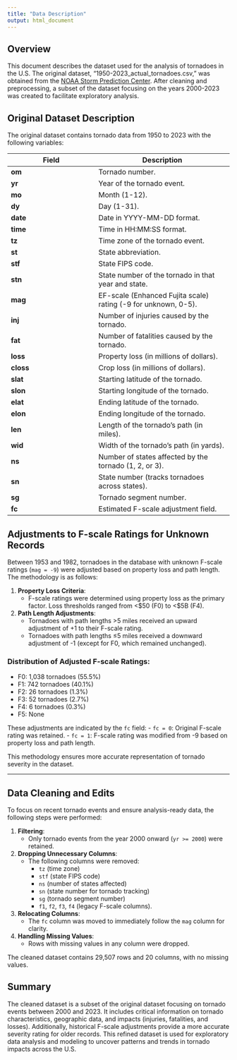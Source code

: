 ```yaml
---
title: "Data Description"
output: html_document
---
```


## Overview

This document describes the dataset used for the analysis of tornadoes in the U.S. The original dataset, "1950-2023_actual_tornadoes.csv," was obtained from the [NOAA Storm Prediction Center](https://www.spc.noaa.gov/wcm/). After cleaning and preprocessing, a subset of the dataset focusing on the years 2000-2023 was created to facilitate exploratory analysis.

## Original Dataset Description

The original dataset contains tornado data from 1950 to 2023 with the following variables:

| **Field** | **Description** |
|-----------|-----------------|
| **om**    | Tornado number. |
| **yr**    | Year of the tornado event. |
| **mo**    | Month (1-12). |
| **dy**    | Day (1-31). |
| **date**  | Date in YYYY-MM-DD format. |
| **time**  | Time in HH:MM:SS format. |
| **tz**    | Time zone of the tornado event. |
| **st**    | State abbreviation. |
| **stf**   | State FIPS code. |
| **stn**   | State number of the tornado in that year and state. |
| **mag**   | EF-scale (Enhanced Fujita scale) rating (-9 for unknown, 0-5). |
| **inj**   | Number of injuries caused by the tornado. |
| **fat**   | Number of fatalities caused by the tornado. |
| **loss**  | Property loss (in millions of dollars). |
| **closs** | Crop loss (in millions of dollars). |
| **slat**  | Starting latitude of the tornado. |
| **slon**  | Starting longitude of the tornado. |
| **elat**  | Ending latitude of the tornado. |
| **elon**  | Ending longitude of the tornado. |
| **len**   | Length of the tornado's path (in miles). |
| **wid**   | Width of the tornado's path (in yards). |
| **ns**    | Number of states affected by the tornado (1, 2, or 3). |
| **sn**    | State number (tracks tornadoes across states). |
| **sg**    | Tornado segment number. |
| **fc**    | Estimated F-scale adjustment field. |

## Adjustments to F-scale Ratings for Unknown Records

Between 1953 and 1982, tornadoes in the database with unknown F-scale ratings (`mag = -9`) were adjusted based on property loss and path length. The methodology is as follows:

1. **Property Loss Criteria**:
   - F-scale ratings were determined using property loss as the primary factor. Loss thresholds ranged from <$50 (F0) to <$5B (F4).
2. **Path Length Adjustments**:
   - Tornadoes with path lengths >5 miles received an upward adjustment of +1 to their F-scale rating.
   - Tornadoes with path lengths ≤5 miles received a downward adjustment of -1 (except for F0, which remained unchanged).

### Distribution of Adjusted F-scale Ratings:
- F0: 1,038 tornadoes (55.5%)
- F1: 742 tornadoes (40.1%)
- F2: 26 tornadoes (1.3%)
- F3: 52 tornadoes (2.7%)
- F4: 6 tornadoes (0.3%)
- F5: None

These adjustments are indicated by the `fc` field:
- `fc = 0`: Original F-scale rating was retained.
- `fc = 1`: F-scale rating was modified from -9 based on property loss and path length.

This methodology ensures more accurate representation of tornado severity in the dataset.

---

## Data Cleaning and Edits

To focus on recent tornado events and ensure analysis-ready data, the following steps were performed:

1. **Filtering**:
   - Only tornado events from the year 2000 onward (`yr >= 2000`) were retained.
2. **Dropping Unnecessary Columns**:
   - The following columns were removed:
     - `tz` (time zone)
     - `stf` (state FIPS code)
     - `ns` (number of states affected)
     - `sn` (state number for tornado tracking)
     - `sg` (tornado segment number)
     - `f1`, `f2`, `f3`, `f4` (legacy F-scale columns).
3. **Relocating Columns**:
   - The `fc` column was moved to immediately follow the `mag` column for clarity.
4. **Handling Missing Values**:
   - Rows with missing values in any column were dropped.

The cleaned dataset contains 29,507 rows and 20 columns, with no missing values.


## Summary

The cleaned dataset is a subset of the original dataset focusing on tornado events between 2000 and 2023. It includes critical information on tornado characteristics, geographic data, and impacts (injuries, fatalities, and losses). Additionally, historical F-scale adjustments provide a more accurate severity rating for older records. This refined dataset is used for exploratory data analysis and modeling to uncover patterns and trends in tornado impacts across the U.S.
